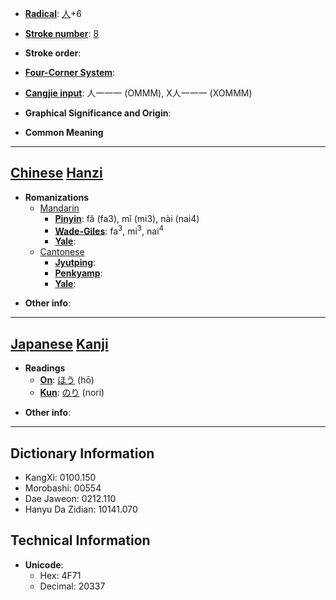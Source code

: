 * '''[[Wiktionary:Chinese radical index| Radical]]''': [[Wiktionary:Chinese radical index 人|人]]+6

* '''[[Wiktionary:Chinese total strokes index|Stroke number]]''': [[Wiktionary:Chinese total strokes index 8|8]]

* '''Stroke order''': 

* '''[[Wiktionary:Chinese four corner index|Four-Corner System]]''': 

* '''[[Wiktionary:Chinese Cangjie index|Cangjie input]]''': 人一一一 (OMMM), X人一一一 (XOMMM)

* '''Graphical Significance and Origin''': 

* '''Common Meaning'''

----

== [[Chinese]] [[Hanzi]] ==

* '''Romanizations'''
** [[Mandarin]]
*** '''[[Pinyin]]''': fǎ (fa3), mǐ (mi3), nài (nai4)
*** '''[[Wade-Giles]]''': fa<sup>3</sup>, mi<sup>3</sup>, nai<sup>4</sup>
*** '''[[Yale]]''': 
**[[Cantonese]]
***'''[[Jyutping]]''':
***'''[[Penkyamp]]''': 
***'''[[Yale]]''': 

* '''Other info''': 

----

== [[Japanese]] [[Kanji]] ==

* '''Readings'''
** '''[[On]]''': [[ほう]] (hō)
** '''[[Kun]]''': [[のり]] (nori)

* '''Other info''':  

----

== Dictionary Information ==

* KangXi: 0100.150
* Morobashi: 00554
* Dae Jaweon: 0212.110
* Hanyu Da Zidian: 10141.070

== Technical Information ==

* '''Unicode''':
** Hex: 4F71
** Decimal: 20337
